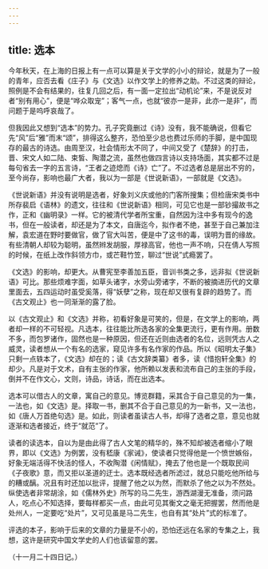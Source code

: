 ```yaml
---
---
---
```

title: 选本
---



今年秋天，在上海的日报上有一点可以算是关于文学的小小的辩论，就是为了一般的青年，应否去看《庄子》与《文选》以作文学上的修养之助。不过这类的辩论，照例是不会有结果的，往复几回之后，有一面一定拉出“动机论”来，不是说反对者“别有用心”，便是“哗众取宠”；客气一点，也就“彼亦一是非，此亦一是非”，而问题于是呜呼哀哉了。

但我因此又想到“选本”的势力。孔子究竟删过《诗》没有，我不能确说，但看它先“风”后“雅”而末“颂”，排得这么整齐，恐怕至少总也费过乐师的手脚，是中国现存的最古的诗选。由周至汉，社会情形太不同了，中间又受了《楚辞》的打击，晋、宋文人如二陆、束皙、陶潜之流，虽然也做四言诗以支持场面，其实都不过是每句省去一字的五言诗，“王者之迹熄而《诗》亡”了。不过选者总是层出不穷的，至今尚存，影响也最广大者，我以为一部是《世说新语》，一部就是《文选》。

《世说新语》并没有说明是选者，好象刘义庆或他的门客所搜集；但检唐宋类书中所存裴启《语林》的遗文，往往和《世说新语》相同，可见它也是一部钞撮故书之作，正和《幽明录》一样。它的被清代学者所宝重，自然因为注中多有现今的逸书，但在一般读者，却还是为了本文，自唐迄今，拟作者不绝，甚至于自己兼加注解，袁宏道在野时要做官，做了官大叫苦，便是中了这书的毒，误明为晋的缘故。有些清朝人却较为聪明，虽然辫发胡服，厚禄高官，他也一声不响，只在倩人写照的时候，在纸上改作斜领方巾，或芒鞋竹笠，聊过“世说”式瘾罢了。

《文选》的影响，却更大。从曹宪至李善加五臣，音训书类之多，远非拟《世说新语》可比。那些烦难字面，如草头诸字，水旁山旁诸字，不断的被摘进历代的文章里面去，五四运动时虽受奚落，得“妖孽”之称，现在却又很有复辟的趋势了。而《古文观止》也一同渐渐的露了脸。

以《古文观止》和《文选》并称，初看好象是可笑的，但是，在文学上的影响，两者却一样的不可轻视。凡选本，往往能比所选各家的全集更流行，更有作用。册数不多，而包罗诸作，固然也是一种原因，但还在近则由选者的名位，远则凭古人之威灵，读者想从一个有名的选家，窥见许多有名作家的作品。所以《昭明太子集》只剩一点轶本了，《文选》却在的；读《古文辞类纂》者多，读《惜抱轩全集》的却少。凡是对于文术，自有主张的作家，他所赖以发表和流布自己的主张的手段，倒并不在作文心，文则，诗品，诗话，而在出选本。

选本可以借古人的文章，寓自己的意见。博览群籍，采其合于自己意见的为一集，一法也，如《文选》是。择取一书，删其不合于自己意见的为一新书，又一法也，如《唐人万首绝句选》是。如此，则读者虽读古人书，却得了选者之意，意见也就逐渐和选者接近，终于“就范”了。

读者的读选本，自以为是由此得了古人文笔的精华的，殊不知却被选者缩小了眼界，即以《文选》为例罢，没有嵇康《家诫》，使读者只觉得他是一个愤世嫉俗，好象无端活得不快活的怪人，不收陶潜《闲情赋》，掩去了他也是一个既取民间《子夜歌》意，而又拒以圣道的迂士。选本既经选者所滤过，就总只能吃他所给与的糟或醨。况且有时还加以批评，提醒了他之以为然，而默杀了他之以为不然处。纵使选者非常胡涂，如《儒林外史》所写的马二先生，游西湖漫无准备，须问路人，吃点心不知选择，要每样都买一点，由此可见其衡文之毫无把握罢，然而他是处州人，一定要吃“处片”，又可见虽是马二先生，也自有其“处片”式的标准了。

评选的本子，影响于后来的文章的力量是不小的，恐怕还远在名家的专集之上，我想，这许是研究中国文学史的人们也该留意的罢。

（十一月二十四日记。）